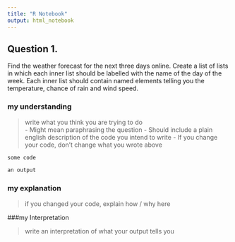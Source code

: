 ```yaml
---
title: "R Notebook"
output: html_notebook
---
```


## Question 1.

Find the weather forecast for the next three days online. Create a list of lists in which each inner list should be labelled with the name of the day of the week. Each inner list should contain named elements telling you the temperature, chance of rain and wind speed.

### my understanding

> write what you think you are trying to do  
- Might mean paraphrasing the question
- Should include a plain english description of the code you intend to write
- If you change your code, don't change what you wrote above

```r
some code

an output
```

### my explanation

> if you changed your code, explain how / why here

###my Interpretation

> write an interpretation of what your output tells you
